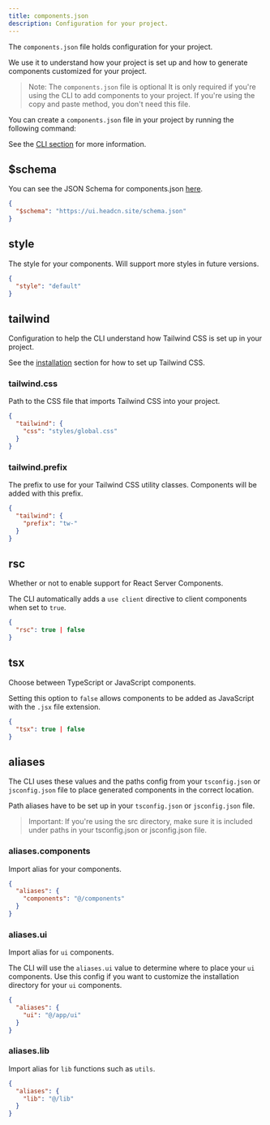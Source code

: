 ```yaml
---
title: components.json
description: Configuration for your project.
---
```


The `components.json` file holds configuration for your project.

We use it to understand how your project is set up and how to generate components customized for your project.

> Note: The `components.json` file is optional
> It is only required if you're using the CLI to add components to your project. If you're using the copy and paste method, you don't need this file.

You can create a `components.json` file in your project by running the following command:

<CodeBlockCommand command="headcn@latest init" />

See the [CLI section](/docs/cli) for more information.

## $schema

You can see the JSON Schema for components.json [here](https://ui.headcn.site/schema.json).

```json
{
  "$schema": "https://ui.headcn.site/schema.json"
}
```

## style

The style for your components. Will support more styles in future versions.

```json
{
  "style": "default"
}
```

## tailwind

Configuration to help the CLI understand how Tailwind CSS is set up in your project.

See the [installation](/docs/installation) section for how to set up Tailwind CSS.

### tailwind.css

Path to the CSS file that imports Tailwind CSS into your project.

```json
{
  "tailwind": {
    "css": "styles/global.css"
  }
}
```

### tailwind.prefix

The prefix to use for your Tailwind CSS utility classes. Components will be added with this prefix.

```json
{
  "tailwind": {
    "prefix": "tw-"
  }
}
```

## rsc

Whether or not to enable support for React Server Components.

The CLI automatically adds a `use client` directive to client components when set to `true`.

```json
{
  "rsc": true | false
}
```

## tsx

Choose between TypeScript or JavaScript components.

Setting this option to `false` allows components to be added as JavaScript with the `.jsx` file extension.

```json
{
  "tsx": true | false
}
```

## aliases

The CLI uses these values and the paths config from your `tsconfig.json` or `jsconfig.json` file to place generated components in the correct location.

Path aliases have to be set up in your `tsconfig.json` or `jsconfig.json` file.

> Important: If you're using the src directory, make sure it is included under paths in your tsconfig.json or jsconfig.json file.

### aliases.components

Import alias for your components.

```json
{
  "aliases": {
    "components": "@/components"
  }
}
```

### aliases.ui

Import alias for `ui` components.

The CLI will use the `aliases.ui` value to determine where to place your `ui` components. Use this config if you want to customize the installation directory for your `ui` components.

```json
{
  "aliases": {
    "ui": "@/app/ui"
  }
}
```

### aliases.lib

Import alias for `lib` functions such as `utils`.

```json
{
  "aliases": {
    "lib": "@/lib"
  }
}
```
